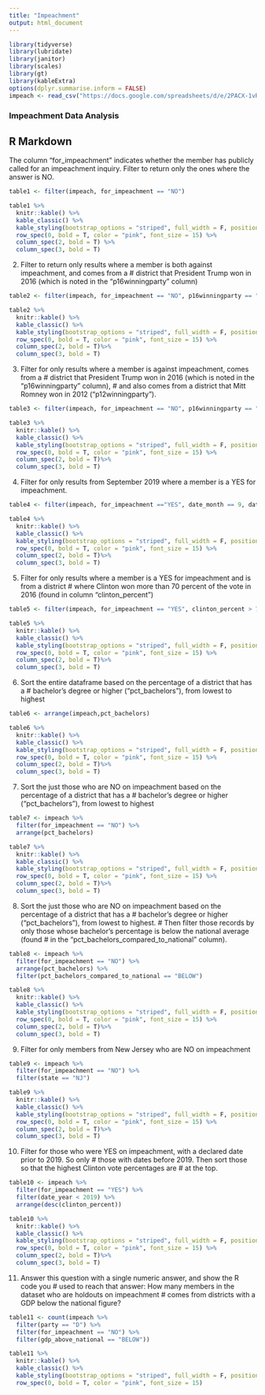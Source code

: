 ```yaml
---
title: "Impeachment"
output: html_document
---
```


```r
library(tidyverse)
library(lubridate)
library(janitor)
library(scales)
library(gt)
library(kableExtra)
options(dplyr.summarise.inform = FALSE)
impeach <- read_csv("https://docs.google.com/spreadsheets/d/e/2PACX-1vRh8d5JaDqBtByzNw2JZF3idaACobDhhk-p7chJoktA0HawELHFOvjQOqCpzGA4MGONvPlR7GASqW-K/pub?gid=1765341510&single=true&output=csv")
```
### Impeachment Data Analysis
## R Markdown

The column "for_impeachment" indicates whether the member has publicly called for an impeachment inquiry. Filter to return only the ones where the answer is NO.    


```r
table1 <- filter(impeach, for_impeachment == "NO")

table1 %>%
  knitr::kable() %>%
  kable_classic() %>%
  kable_styling(bootstrap_options = "striped", full_width = F, position = "center", font_size = 12, fixed_thead = T) %>%
  row_spec(0, bold = T, color = "pink", font_size = 15) %>%
  column_spec(2, bold = T) %>%
  column_spec(3, bold = T)
```

2) Filter to return only results where a member is both against impeachment, and comes from a 
# district that President Trump won in 2016 (which is noted in the "p16winningparty" column)



```r
table2 <- filter(impeach, for_impeachment == "NO", p16winningparty == "R")

table2 %>%
  knitr::kable() %>%
  kable_classic() %>%
  kable_styling(bootstrap_options = "striped", full_width = F, position = "center", font_size = 12, fixed_thead = T) %>%
  row_spec(0, bold = T, color = "pink", font_size = 15) %>%
  column_spec(2, bold = T)%>%
  column_spec(3, bold = T)
```


3) Filter for only results where a member is against impeachment, comes from a 
# district that President Trump won in 2016 (which is noted in the "p16winningparty" column),
# and also comes from a district that Mitt Romney won in 2012 ("p12winningparty").



```r
table3 <- filter(impeach, for_impeachment == "NO", p16winningparty == "R", p12winningparty == "R")

table3 %>%
  knitr::kable() %>%
  kable_classic() %>%
  kable_styling(bootstrap_options = "striped", full_width = F, position = "center", font_size = 12, fixed_thead = T) %>%
  row_spec(0, bold = T, color = "pink", font_size = 15) %>%
  column_spec(2, bold = T)%>%
  column_spec(3, bold = T)
```

4) Filter for only results from September 2019 where a member is a YES for impeachment. 



```r
table4 <- filter(impeach, for_impeachment =="YES", date_month == 9, date_year == 2019)

table4 %>%
  knitr::kable() %>%
  kable_classic() %>%
  kable_styling(bootstrap_options = "striped", full_width = F, position = "center", font_size = 12, fixed_thead = T) %>%
  row_spec(0, bold = T, color = "pink", font_size = 15) %>%
  column_spec(2, bold = T)%>%
  column_spec(3, bold = T)
```


5) Filter for only results where a member is a YES for impeachment and is from a district
# where Clinton won more than 70 percent of the vote in 2016 (found in column "clinton_percent")

```r
table5 <- filter(impeach, for_impeachment == "YES", clinton_percent > 70.0)

table5 %>%
  knitr::kable() %>%
  kable_classic() %>%
  kable_styling(bootstrap_options = "striped", full_width = F, position = "center", font_size = 12, fixed_thead = T) %>%
  row_spec(0, bold = T, color = "pink", font_size = 15) %>%
  column_spec(2, bold = T)%>%
  column_spec(3, bold = T)
```

6) Sort the entire dataframe based on the percentage of a district that has a 
# bachelor's degree or higher ("pct_bachelors"), from lowest to highest



```r
table6 <- arrange(impeach,pct_bachelors)

table6 %>%
  knitr::kable() %>%
  kable_classic() %>%
  kable_styling(bootstrap_options = "striped", full_width = F, position = "center", font_size = 12, fixed_thead = T) %>%
  row_spec(0, bold = T, color = "pink", font_size = 15) %>%
  column_spec(2, bold = T)%>%
  column_spec(3, bold = T)
```

7) Sort the just those who are NO on impeachment based on the percentage of a district that has a 
# bachelor's degree or higher ("pct_bachelors"), from lowest to highest


```r
table7 <- impeach %>%
  filter(for_impeachment == "NO") %>%
  arrange(pct_bachelors)

table7 %>%
  knitr::kable() %>%
  kable_classic() %>%
  kable_styling(bootstrap_options = "striped", full_width = F, position = "center", font_size = 12, fixed_thead = T) %>%
  row_spec(0, bold = T, color = "pink", font_size = 15) %>%
  column_spec(2, bold = T)%>%
  column_spec(3, bold = T)

```

8) Sort the just those who are NO on impeachment based on the percentage of a district that has a 
# bachelor's degree or higher ("pct_bachelors"), from lowest to highest.
# Then filter those records by only those whose bachelor's percentage is below the national average (found
# in the "pct_bachelors_compared_to_national" column).


```r
table8 <- impeach %>%
  filter(for_impeachment == "NO") %>%
  arrange(pct_bachelors) %>%
  filter(pct_bachelors_compared_to_national == "BELOW")

table8 %>%
  knitr::kable() %>%
  kable_classic() %>%
  kable_styling(bootstrap_options = "striped", full_width = F, position = "center", font_size = 12, fixed_thead = T) %>%
  row_spec(0, bold = T, color = "pink", font_size = 15) %>%
  column_spec(2, bold = T)%>%
  column_spec(3, bold = T)
```


9) Filter for only members from New Jersey who are NO on impeachment



```r
table9 <- impeach %>%
  filter(for_impeachment == "NO") %>%
  filter(state == "NJ")

table9 %>%
  knitr::kable() %>%
  kable_classic() %>%
  kable_styling(bootstrap_options = "striped", full_width = F, position = "center", font_size = 12, fixed_thead = T) %>%
  row_spec(0, bold = T, color = "pink", font_size = 15) %>%
  column_spec(2, bold = T)%>%
  column_spec(3, bold = T)
```

10) Filter for those who were YES on impeachment, with a declared date prior to 2019. So only
# those with dates before 2019.  Then sort those so that the highest Clinton vote percentages are 
# at the top.   



```r
table10 <- impeach %>%
  filter(for_impeachment == "YES") %>%
  filter(date_year < 2019) %>%
  arrange(desc(clinton_percent))

table10 %>%
  knitr::kable() %>%
  kable_classic() %>%
  kable_styling(bootstrap_options = "striped", full_width = F, position = "center", font_size = 12, fixed_thead = T) %>%
  row_spec(0, bold = T, color = "pink", font_size = 15) %>%
  column_spec(2, bold = T)%>%
  column_spec(3, bold = T)
```

11) Answer this question with a single numeric answer, and show the R code you
# used to reach that answer: How many members in the dataset who are holdouts on impeachment
# comes from districts with a GDP below the national figure?


```r
table11 <- count(impeach %>%
  filter(party == "D") %>%
  filter(for_impeachment == "NO") %>%
  filter(gdp_above_national == "BELOW"))

table11 %>%
  knitr::kable() %>%
  kable_classic() %>%
  kable_styling(bootstrap_options = "striped", full_width = F, position = "center", font_size = 12, fixed_thead = T) %>%
  row_spec(0, bold = T, color = "pink", font_size = 15) 
```

